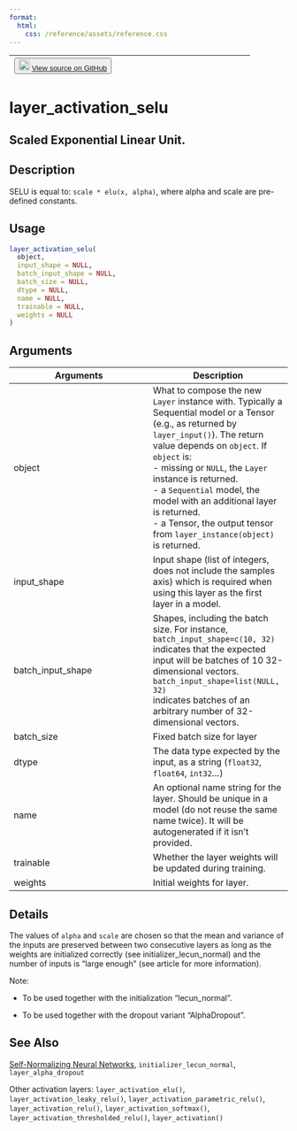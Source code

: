 ```yaml
---
format:
  html:
    css: /reference/assets/reference.css
---
```


| <button class="button"> ![](/reference/assets/GitHub-Mark-32px.png){width="20"} [View source on GitHub](https://github.com/rstudio/keras//blob/main/R/layers-activations.R#L195) </button> |
|:------------------------------:|:--------------------------------------:|

# layer_activation_selu

## Scaled Exponential Linear Unit.

## Description
SELU is equal to: `scale * elu(x, alpha)`, where alpha and scale are pre-defined constants. 


## Usage
```r
layer_activation_selu( 
  object, 
  input_shape = NULL, 
  batch_input_shape = NULL, 
  batch_size = NULL, 
  dtype = NULL, 
  name = NULL, 
  trainable = NULL, 
  weights = NULL 
) 
```

## Arguments
|Arguments|Description|
|---|---|
| object | What to compose the new `Layer` instance with. Typically a Sequential model or a Tensor (e.g., as returned by `layer_input()`). The return value depends on `object`. If `object` is: <br>- missing or `NULL`, the `Layer` instance is returned. <br>- a `Sequential` model, the model with an additional layer is returned. <br>- a Tensor, the output tensor from `layer_instance(object)` is returned.  |
| input_shape | Input shape (list of integers, does not include the samples axis) which is required when using this layer as the first layer in a model. |
| batch_input_shape | Shapes, including the batch size. For instance, `batch_input_shape=c(10, 32)` indicates that the expected input will be batches of 10 32-dimensional vectors. `batch_input_shape=list(NULL, 32)`<br>indicates batches of an arbitrary number of 32-dimensional vectors. |
| batch_size | Fixed batch size for layer |
| dtype | The data type expected by the input, as a string (`float32`, `float64`, `int32`...) |
| name | An optional name string for the layer. Should be unique in a model (do not reuse the same name twice). It will be autogenerated if it isn't provided. |
| trainable | Whether the layer weights will be updated during training. |
| weights | Initial weights for layer. |

## Details

The values of `alpha` and `scale` are chosen so that the mean and variance of the inputs are preserved between two consecutive layers as long as the weights are initialized correctly (see initializer_lecun_normal) and the number of inputs is "large enough" (see article for more information). 

Note: 

- To be used together with the initialization "lecun_normal". 

- To be used together with the dropout variant "AlphaDropout". 





## See Also

[Self-Normalizing Neural Networks](https://arxiv.org/abs/1706.02515), `initializer_lecun_normal`, `layer_alpha_dropout`

Other activation layers:  `layer_activation_elu()`, `layer_activation_leaky_relu()`, `layer_activation_parametric_relu()`, `layer_activation_relu()`, `layer_activation_softmax()`, `layer_activation_thresholded_relu()`, `layer_activation()`

